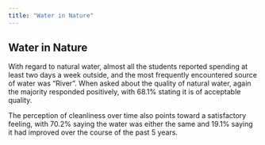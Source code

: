 ```yaml
---
title: "Water in Nature"
---
```


## Water in Nature

With regard to natural water, almost all the students reported spending at least two days a week outside, and the most frequently encountered source of water was “River”. When asked about the quality of natural water, again the majority responded positively, with 68.1% stating it is of acceptable quality.


The perception of cleanliness over time also points toward a satisfactory feeling, with 70.2% saying the water was either the same and 19.1% saying it had improved over the course of the past 5 years.


